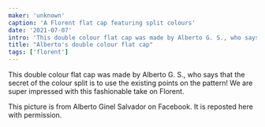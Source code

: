```yaml
---
maker: 'unknown'
caption: 'A Florent flat cap featuring split colours'
date: '2021-07-07'
intro: 'This double colour flat cap was made by Alberto G. S., who says that the secret of the colour split is to use the existing points on the pattern! We are super impressed with this fashionable take on Florent.'
title: "Alberto's double colour flat cap"
tags: ['florent']
---
```


<!-- truncate -->

This double colour flat cap was made by Alberto G. S., who says that the secret of the colour split is to use the existing points on the pattern! We are super impressed with this fashionable take on Florent.

<Note>

This picture is from Alberto Ginel Salvador on Facebook. It is reposted here with permission.

</Note>
